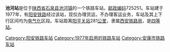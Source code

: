 {{noteTA
|1=zh-cn:始发车次; zh-hk:列車班次;
|2=zh-cn:车次; zh-hk:班次;
}}
{{Infobox China railway station 
|车站名称 = 池河站
|车站名称拼音 = 
|车站地址 = [[陕西省|陕西省]][[石泉县|石泉县]]
|归属 = [[西安铁路局|西安铁路局]]
|车站等级 = [[四等站_(中铁)|四等站]]
|线路 = [[阳安铁路|阳安铁路]]
}}
'''池河站'''是位于[[陕西省|陕西省]][[石泉县|石泉县]][[池河镇|池河镇]]的一个铁路车站，[[邮政编码|邮政编码]]725251。车站建于1977年，有[[阳安铁路|阳安铁路]]经过该站，现仅办理货运，不办理客运业务，车站及其上下行区间均为[[电气化|电气化]]区段。车站距离[[阳平关站|阳平关站]]281[[公里|公里]]，隶属[[西安铁路局|西安铁路局]]，是[[四等站_(中铁)|四等站]]。

{{start rail box}}
{{s-inop|[[石泉县站|石泉县站]]}}
{{s-line|[[阳安铁路|阳安铁路]]}}
{{s-inop|[[高梁铺站|高梁铺站]]}}
{{end box}}
{{阳安铁路}}
{{铁路车站小作品}}
{{陕西小作品}}

[[Category:阳安铁路车站|Category:阳安铁路车站]]
[[Category:1977年启用的铁路车站|Category:1977年启用的铁路车站]]
[[Category:安康市铁路车站|Category:安康市铁路车站]]